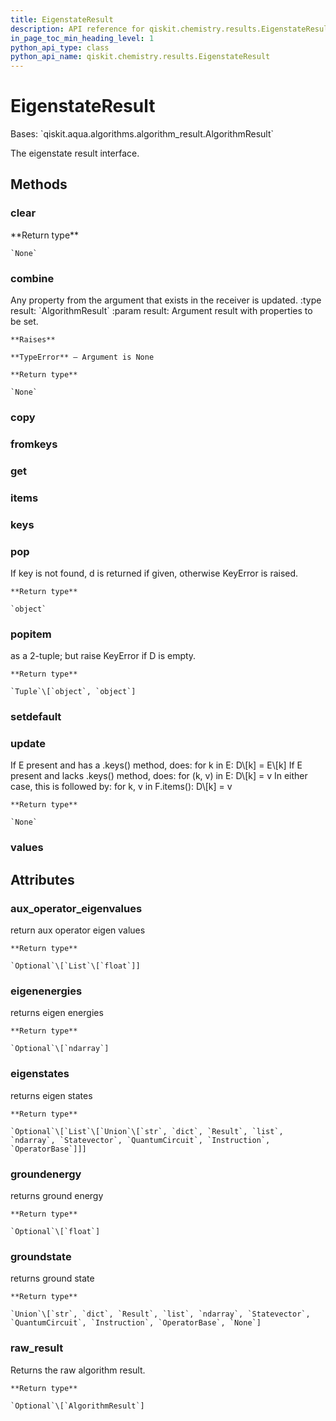 ```yaml
---
title: EigenstateResult
description: API reference for qiskit.chemistry.results.EigenstateResult
in_page_toc_min_heading_level: 1
python_api_type: class
python_api_name: qiskit.chemistry.results.EigenstateResult
---
```


# EigenstateResult

<Class id="qiskit.chemistry.results.EigenstateResult" github="https://github.com/qiskit-community/qiskit-aqua/tree/stable/0.9/qiskit/chemistry/results/eigenstate_result.py" signature="EigenstateResult(a_dict=None)">
  Bases: `qiskit.aqua.algorithms.algorithm_result.AlgorithmResult`

  The eigenstate result interface.

  ## Methods

  ### clear

  <Function id="qiskit.chemistry.results.EigenstateResult.clear" name="clear" signature="EigenstateResult.clear()">
    **Return type**

    `None`
  </Function>

  ### combine

  <Function id="qiskit.chemistry.results.EigenstateResult.combine" name="combine" signature="EigenstateResult.combine(result)">
    Any property from the argument that exists in the receiver is updated. :type result: `AlgorithmResult` :param result: Argument result with properties to be set.

    **Raises**

    **TypeError** – Argument is None

    **Return type**

    `None`
  </Function>

  ### copy

  <Function id="qiskit.chemistry.results.EigenstateResult.copy" name="copy" signature="EigenstateResult.copy()" />

  ### fromkeys

  <Function id="qiskit.chemistry.results.EigenstateResult.fromkeys" name="fromkeys" signature="classmethod EigenstateResult.fromkeys(iterable, value=None)" />

  ### get

  <Function id="qiskit.chemistry.results.EigenstateResult.get" name="get" signature="EigenstateResult.get(k[, d]) → D[k] if k in D, else d. d defaults to None." />

  ### items

  <Function id="qiskit.chemistry.results.EigenstateResult.items" name="items" signature="EigenstateResult.items() → a set-like object providing a view on D’s items" />

  ### keys

  <Function id="qiskit.chemistry.results.EigenstateResult.keys" name="keys" signature="EigenstateResult.keys() → a set-like object providing a view on D’s keys" />

  ### pop

  <Function id="qiskit.chemistry.results.EigenstateResult.pop" name="pop" signature="EigenstateResult.pop(key, default=None)">
    If key is not found, d is returned if given, otherwise KeyError is raised.

    **Return type**

    `object`
  </Function>

  ### popitem

  <Function id="qiskit.chemistry.results.EigenstateResult.popitem" name="popitem" signature="EigenstateResult.popitem()">
    as a 2-tuple; but raise KeyError if D is empty.

    **Return type**

    `Tuple`\[`object`, `object`]
  </Function>

  ### setdefault

  <Function id="qiskit.chemistry.results.EigenstateResult.setdefault" name="setdefault" signature="EigenstateResult.setdefault(k[, d]) → D.get(k,d), also set D[k]=d if k not in D" />

  ### update

  <Function id="qiskit.chemistry.results.EigenstateResult.update" name="update" signature="EigenstateResult.update(*args, **kwargs)">
    If E present and has a .keys() method, does: for k in E: D\[k] = E\[k] If E present and lacks .keys() method, does: for (k, v) in E: D\[k] = v In either case, this is followed by: for k, v in F.items(): D\[k] = v

    **Return type**

    `None`
  </Function>

  ### values

  <Function id="qiskit.chemistry.results.EigenstateResult.values" name="values" signature="EigenstateResult.values() → an object providing a view on D’s values" />

  ## Attributes

  ### aux\_operator\_eigenvalues

  <Attribute id="qiskit.chemistry.results.EigenstateResult.aux_operator_eigenvalues" name="aux_operator_eigenvalues">
    return aux operator eigen values

    **Return type**

    `Optional`\[`List`\[`float`]]
  </Attribute>

  ### eigenenergies

  <Attribute id="qiskit.chemistry.results.EigenstateResult.eigenenergies" name="eigenenergies">
    returns eigen energies

    **Return type**

    `Optional`\[`ndarray`]
  </Attribute>

  ### eigenstates

  <Attribute id="qiskit.chemistry.results.EigenstateResult.eigenstates" name="eigenstates">
    returns eigen states

    **Return type**

    `Optional`\[`List`\[`Union`\[`str`, `dict`, `Result`, `list`, `ndarray`, `Statevector`, `QuantumCircuit`, `Instruction`, `OperatorBase`]]]
  </Attribute>

  ### groundenergy

  <Attribute id="qiskit.chemistry.results.EigenstateResult.groundenergy" name="groundenergy">
    returns ground energy

    **Return type**

    `Optional`\[`float`]
  </Attribute>

  ### groundstate

  <Attribute id="qiskit.chemistry.results.EigenstateResult.groundstate" name="groundstate">
    returns ground state

    **Return type**

    `Union`\[`str`, `dict`, `Result`, `list`, `ndarray`, `Statevector`, `QuantumCircuit`, `Instruction`, `OperatorBase`, `None`]
  </Attribute>

  ### raw\_result

  <Attribute id="qiskit.chemistry.results.EigenstateResult.raw_result" name="raw_result">
    Returns the raw algorithm result.

    **Return type**

    `Optional`\[`AlgorithmResult`]
  </Attribute>
</Class>

